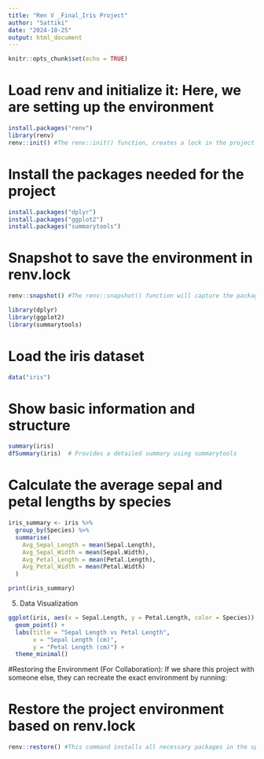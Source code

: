 ---
title: "Ren V _Final_Iris Project"
author: "Sattiki"
date: "2024-10-25"
output: html_document
---

```{r setup, include=FALSE}
knitr::opts_chunk$set(echo = TRUE)
```


# Load renv and initialize it: Here, we are setting up the environment
```{r}
install.packages("renv")  
library(renv)
renv::init() #The renv::init() function, creates a lock in the project directory so only the relevant packages to the directory will be accessed.
```



# Install the packages needed for the project
```{r}
install.packages("dplyr")
install.packages("ggplot2")
install.packages("summarytools")

```
# Snapshot to save the environment in renv.lock
```{r}
renv::snapshot() #The renv::snapshot() function will capture the package versions and store them in the renv.lock file, ensuring that the exact versions can be reproduced.
```

```{r}
library(dplyr)
library(ggplot2)
library(summarytools)
```



# Load the iris dataset
```{r}
data("iris")
```

# Show basic information and structure

```{r}
summary(iris)
dfSummary(iris)  # Provides a detailed summary using summarytools

```

# Calculate the average sepal and petal lengths by species
```{r}
iris_summary <- iris %>%
  group_by(Species) %>%
  summarise(
    Avg_Sepal_Length = mean(Sepal.Length),
    Avg_Sepal_Width = mean(Sepal.Width),
    Avg_Petal_Length = mean(Petal.Length),
    Avg_Petal_Width = mean(Petal.Width)
  )

print(iris_summary)
```



5. Data Visualization

```{r}
ggplot(iris, aes(x = Sepal.Length, y = Petal.Length, color = Species)) +
  geom_point() +
  labs(title = "Sepal Length vs Petal Length",
       x = "Sepal Length (cm)",
       y = "Petal Length (cm)") +
  theme_minimal()
```

#Restoring the Environment (For Collaboration): If we share this project with someone else, they can recreate the exact environment by running:


# Restore the project environment based on renv.lock


```{r}
renv::restore() #This command installs all necessary packages in the specific versions used for the project, allowing others to reproduce your results exactly.
```


